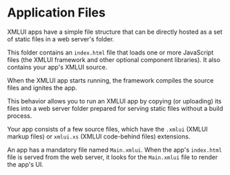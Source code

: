 
# Application Files

<Callout type="info" emoji="💡">
  XMLUI apps have a simple file structure that can be directly hosted as a set of static files in a web server's folder. 
</Callout>

This folder contains an `index.html` file that loads one or more JavaScript files (the XMLUI framework and other optional component libraries). It also contains your app's XMLUI source.

When the XMLUI app starts running, the framework compiles the source files and ignites the app.

<Callout type="info" emoji="💡">
  This behavior allows you to run an XMLUI app by copying (or uploading) its files into a web server folder prepared for serving static files without a build process.
</Callout>

Your app consists of a few source files, which have the `.xmlui` (XMLUI markup files) or `xmlui.xs` (XMLUI code-behind files) extensions.

An app has a mandatory file named `Main.xmlui`. When the app's `index.html` file is served from the web server, it looks for the `Main.xmlui` file to render the app's UI.